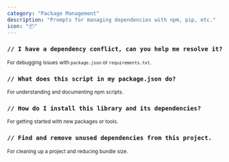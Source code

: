 ```yaml
---
category: "Package Management"
description: "Prompts for managing dependencies with npm, pip, etc."
icon: "📦"
---
```


### `// I have a dependency conflict, can you help me resolve it?`
<sub>For debugging issues with `package.json` or `requirements.txt`.</sub>

### `// What does this script in my package.json do?`
<sub>For understanding and documenting npm scripts.</sub>

### `// How do I install this library and its dependencies?`
<sub>For getting started with new packages or tools.</sub>

### `// Find and remove unused dependencies from this project.`
<sub>For cleaning up a project and reducing bundle size.</sub>

